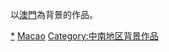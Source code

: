 以[[澳門|澳門]]為背景的作品。

{{中國行政區劃分類導航|背景作品}}

[[Category:澳門文化|*]]
[[Category:中国城市背景作品|Macao]]
[[Category:中南地区背景作品|Category:中南地区背景作品]]